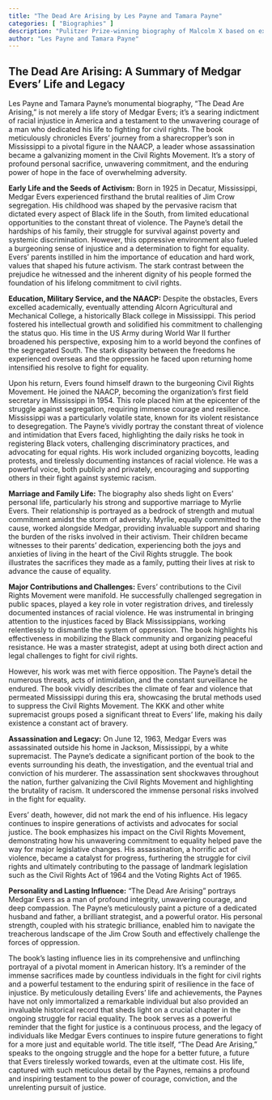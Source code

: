 ```yaml
---
title: "The Dead Are Arising by Les Payne and Tamara Payne"
categories: [ "Biographies" ]
description: "Pulitzer Prize-winning biography of Malcolm X based on extensive new research"
author: "Les Payne and Tamara Payne"
---
```

## The Dead Are Arising: A Summary of Medgar Evers' Life and Legacy

Les Payne and Tamara Payne's monumental biography, "The Dead Are Arising," is not merely a life story of Medgar Evers; it's a searing indictment of racial injustice in America and a testament to the unwavering courage of a man who dedicated his life to fighting for civil rights.  The book meticulously chronicles Evers' journey from a sharecropper's son in Mississippi to a pivotal figure in the NAACP, a leader whose assassination became a galvanizing moment in the Civil Rights Movement.  It's a story of profound personal sacrifice, unwavering commitment, and the enduring power of hope in the face of overwhelming adversity.

**Early Life and the Seeds of Activism:** Born in 1925 in Decatur, Mississippi, Medgar Evers experienced firsthand the brutal realities of Jim Crow segregation. His childhood was shaped by the pervasive racism that dictated every aspect of Black life in the South, from limited educational opportunities to the constant threat of violence.  The Payne's detail the hardships of his family, their struggle for survival against poverty and systemic discrimination.  However, this oppressive environment also fueled a burgeoning sense of injustice and a determination to fight for equality.  Evers' parents instilled in him the importance of education and hard work, values that shaped his future activism.  The stark contrast between the prejudice he witnessed and the inherent dignity of his people formed the foundation of his lifelong commitment to civil rights.

**Education, Military Service, and the NAACP:**  Despite the obstacles, Evers excelled academically, eventually attending Alcorn Agricultural and Mechanical College, a historically Black college in Mississippi. This period fostered his intellectual growth and solidified his commitment to challenging the status quo.  His time in the US Army during World War II further broadened his perspective, exposing him to a world beyond the confines of the segregated South.  The stark disparity between the freedoms he experienced overseas and the oppression he faced upon returning home intensified his resolve to fight for equality.

Upon his return, Evers found himself drawn to the burgeoning Civil Rights Movement.  He joined the NAACP, becoming the organization's first field secretary in Mississippi in 1954. This role placed him at the epicenter of the struggle against segregation, requiring immense courage and resilience.  Mississippi was a particularly volatile state, known for its violent resistance to desegregation.  The Payne's vividly portray the constant threat of violence and intimidation that Evers faced, highlighting the daily risks he took in registering Black voters, challenging discriminatory practices, and advocating for equal rights.  His work included organizing boycotts, leading protests, and tirelessly documenting instances of racial violence.  He was a powerful voice, both publicly and privately, encouraging and supporting others in their fight against systemic racism.

**Marriage and Family Life:**  The biography also sheds light on Evers' personal life, particularly his strong and supportive marriage to Myrlie Evers.  Their relationship is portrayed as a bedrock of strength and mutual commitment amidst the storm of adversity. Myrlie, equally committed to the cause, worked alongside Medgar, providing invaluable support and sharing the burden of the risks involved in their activism.  Their children became witnesses to their parents' dedication, experiencing both the joys and anxieties of living in the heart of the Civil Rights struggle. The book illustrates the sacrifices they made as a family, putting their lives at risk to advance the cause of equality.

**Major Contributions and Challenges:** Evers' contributions to the Civil Rights Movement were manifold.  He successfully challenged segregation in public spaces, played a key role in voter registration drives, and tirelessly documented instances of racial violence. He was instrumental in bringing attention to the injustices faced by Black Mississippians, working relentlessly to dismantle the system of oppression.  The book highlights his effectiveness in mobilizing the Black community and organizing peaceful resistance.  He was a master strategist, adept at using both direct action and legal challenges to fight for civil rights.

However, his work was met with fierce opposition.  The Payne's detail the numerous threats, acts of intimidation, and the constant surveillance he endured.  The book vividly describes the climate of fear and violence that permeated Mississippi during this era, showcasing the brutal methods used to suppress the Civil Rights Movement.  The KKK and other white supremacist groups posed a significant threat to Evers' life, making his daily existence a constant act of bravery.

**Assassination and Legacy:**  On June 12, 1963, Medgar Evers was assassinated outside his home in Jackson, Mississippi, by a white supremacist.  The Payne's dedicate a significant portion of the book to the events surrounding his death, the investigation, and the eventual trial and conviction of his murderer.  The assassination sent shockwaves throughout the nation, further galvanizing the Civil Rights Movement and highlighting the brutality of racism.  It underscored the immense personal risks involved in the fight for equality.

Evers' death, however, did not mark the end of his influence.  His legacy continues to inspire generations of activists and advocates for social justice.  The book emphasizes his impact on the Civil Rights Movement, demonstrating how his unwavering commitment to equality helped pave the way for major legislative changes.  His assassination, a horrific act of violence, became a catalyst for progress, furthering the struggle for civil rights and ultimately contributing to the passage of landmark legislation such as the Civil Rights Act of 1964 and the Voting Rights Act of 1965.

**Personality and Lasting Influence:**  "The Dead Are Arising" portrays Medgar Evers as a man of profound integrity, unwavering courage, and deep compassion.  The Payne's meticulously paint a picture of a dedicated husband and father, a brilliant strategist, and a powerful orator.  His personal strength, coupled with his strategic brilliance, enabled him to navigate the treacherous landscape of the Jim Crow South and effectively challenge the forces of oppression.

The book's lasting influence lies in its comprehensive and unflinching portrayal of a pivotal moment in American history.  It's a reminder of the immense sacrifices made by countless individuals in the fight for civil rights and a powerful testament to the enduring spirit of resilience in the face of injustice.  By meticulously detailing Evers' life and achievements, the Paynes have not only immortalized a remarkable individual but also provided an invaluable historical record that sheds light on a crucial chapter in the ongoing struggle for racial equality.  The book serves as a powerful reminder that the fight for justice is a continuous process, and the legacy of individuals like Medgar Evers continues to inspire future generations to fight for a more just and equitable world. The title itself, "The Dead Are Arising," speaks to the ongoing struggle and the hope for a better future, a future that Evers tirelessly worked towards, even at the ultimate cost.  His life, captured with such meticulous detail by the Paynes, remains a profound and inspiring testament to the power of courage, conviction, and the unrelenting pursuit of justice.

